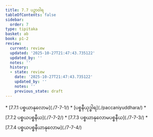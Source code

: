 ```yaml
---
title: 7.7 ပဉှာဝါရ
tableOfContents: false
sidebar:
  order: 7
type: tipitaka
basket: ab
book: p1-2
review:
  current: review
  updated: '2025-10-27T21:47:43.735122'
  updated_by: ''
  notes: ''
  history:
  - state: review
    date: '2025-10-27T21:47:43.735122'
    updated_by: ''
    notes: ''
    previous_state: draft
---
```



<ReviewStatus review={frontmatter.review} showDetails={true} />

<HypothesisAnnotation frontmatter={frontmatter} />

<DynamicBreadcrumb />



<TableOfContents book="p1-2" section="7.7">
* [7.7.1 ပစ္စယာနုလောမ](./7-7-1/)
* [ပစ္စနီယုဒ္ဓါရ](./paccaniyuddhara/)
* [7.7.2 ပစ္စယပစ္စနီယ](./7-7-2/)
* [7.7.3 ပစ္စယာနုလောမပစ္စနီယ](./7-7-3/)
* [7.7.4 ပစ္စယပစ္စနီယာနုလောမ](./7-7-4/)
</TableOfContents>